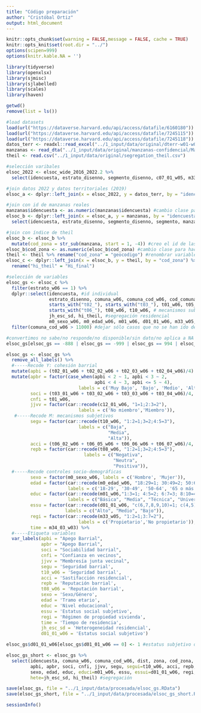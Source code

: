 ```yaml
---
title: "Código preparación"
author: "Cristóbal Ortiz"
output: html_document
---
```


```r
knitr::opts_chunk$set(warning = FALSE,message = FALSE, cache = TRUE)
knitr::opts_knit$set(root.dir = "../")
options(scipen=999)
options(knitr.kable.NA = '')
```

```r
library(tidyverse)
library(openxlsx)
library(sjmisc)
library(sjlabelled)
library(scales)
library(haven)
```

```r
getwd()
remove(list = ls())

#load datasets
load(url("https://dataverse.harvard.edu/api/access/datafile/6160180")) #ola 5 2021
load(url("https://dataverse.harvard.edu/api/access/datafile/7245115")) #wide 2016-2022
load(url("https://dataverse.harvard.edu/api/access/datafile/7245118")) #long 2026-2022
datos_terr <- readxl::read_excel("../1_input/data/original/dterr-w01-w04/BASE_2019_COD.xlsx")
manzanas <- read_dta("../1_input/data/original/manzanas-confidencial/Manzanas_ELSOC2019_20200707.dta")
theil <- read.csv("../1_input/data/original/segregation_theil.csv")
```

```r
#selección varibales
elsoc_2022 <- elsoc_wide_2016_2022.2 %>% 
  select(idencuesta, estrato_disenno, segmento_disenno, c07_01_w05, m33_w05, m34_03_w03, ends_with("_w06")) #selecciono de la ola 6 o, en su defecto, de la última ola medida

#join datos 2022 y datos territoriales (2019) 
elsoc_a <- dplyr::left_join(x = elsoc_2022, y = datos_terr, by = "idencuesta") 

#join con id de manzanas reales
manzanas$idencuesta <- as.numeric(manzanas$idencuesta) #cambio clase para hacer el siguiente join
elsoc_b <- dplyr::left_join(x = elsoc_a, y = manzanas, by = "idencuesta") %>% 
  select(idencuesta, estrato_disenno, segmento_disenno, segmento, manzana, cod_comuna, dist, zona, everything()) #reordeno variables vía select

#join con índice de theil
elsoc_b <- elsoc_b %>% 
  mutate(cod_zona = str_sub(manzana, start = 1, -4)) #creo el id de las zonas censales a partir de las manzanas
elsoc_b$cod_zona <- as.numeric(elsoc_b$cod_zona) #cambio clase para hacer el siguiente join
theil <- theil %>% rename("cod_zona" = "geocodigo") #renombrar variable para posterior join
elsoc_c <- dplyr::left_join(x = elsoc_b, y = theil, by = "cod_zona") %>% 
  rename("hi_theil" = "Hi_final")
```

```r
#selección de variables
elsoc_gs <- elsoc_c %>% 
  filter(estrato_w06 == 1) %>% 
  dplyr::select(idencuesta, #id individual
                estrato_disenno, comuna_w06, comuna_cod_w06, cod_comuna,dist, zona, cod_zona, segmento_disenno, segmento, manzana,  #id geográficos
                starts_with("t02_"), starts_with("t03_"), t01_w06, t05_w06, c12_01_w06, c07_01_w05, # cohesión barrial
                starts_with("t06_"), t08_w06, t10_w06, # mecanismos subjetivos 
                jh_esc_sd, hi_theil, #segregación residencial
                m0_sexo_w06, m0_edad_w06, m01_w06, d01_01_w06, m33_w05, m34_03_w03) %>% #controles 
  filter(comuna_cod_w06 > 11000) #dejar sólo casos que no se han ido de comunas del gran santiago en la medición de la ola 6

#convertimos no sabe/no responde/no disponible/sin dato/no aplica a NA
elsoc_gs[elsoc_gs == -888 | elsoc_gs == -999 | elsoc_gs == 994 | elsoc_gs == 995 | elsoc_gs == 996 | elsoc_gs == -666 | elsoc_gs == -777] <- NA
```

```r
elsoc_gs <- elsoc_gs %>% 
  remove_all_labels() %>%
  #-----Recode Y: cohesión barrial
  mutate(apbi = (t02_01_w06 + t02_02_w06 + t02_03_w06 + t02_04_w06)/4) %>% 
  mutate(apbr = factor(case_when(apbi < 2 ~ 1, apbi < 3 ~ 2,
                                 apbi < 4 ~ 3, apbi <= 5 ~ 4),
                           labels = c('Muy Bajo', 'Bajo', 'Medio', 'Alto')),
         soci = (t03_01_w06 + t03_02_w06 + t03_03_w06 + t03_04_w06)/4,
         cnfi = t01_w06,
         jjvv = factor(car::recode(c12_01_w06, "1=1;2:3=2"),
                           labels = c('No miembro','Miembro')),
   #-----Recode M: mecanismos subjetivos 
         segu = factor(car::recode(t10_w06, "1:2=1;3=2;4:5=3"),
                           labels = c("Baja",
                                      "Media",
                                      "Alta")),
         acci = (t06_02_w06 + t06_05_w06 + t06_06_w06 + t06_07_w06)/4,
         repb = factor(car::recode(t08_w06, "1:2=1;3=2;4:5=3"),
                             labels = c("Negativa",
                                        "Neutra", 
                                        "Positiva")),
  #-----Recode controles socio-demográficas
         sexo = factor(m0_sexo_w06, labels = c('Hombre', 'Mujer')),
         edad = factor(car::recode(m0_edad_w06, "18:29=1; 30:49=2; 50:64=3; 65:150=4"),
                       labels = c('18-29', '30-49', '50-64', '65 o más')),
         educ = factor(car::recode(m01_w06,"1:3=1; 4:5=2; 6:7=3; 8:10=4"),
                       labels = c("Básica", "Media", "Técnica", "Universitaria")),
         essu = factor(car::recode(d01_01_w06, "c(6,7,8,9,10)=1; c(4,5)=2; c(0,1,2,3)=3"),
                      labels = c("Alto", "Medio", "Bajo")),
         regi = factor(car::recode(m33_w05, "1:2=1;3:7=2"),
                           labels = c('Propietario','No propietario')),
         time = m34_03_w03) %>% 
  #-----Etiqueta variables
  var_labels(apbi = "Apego Barrial",
             apbr = "Apego Barrial",
             soci = "Sociabilidad barrial",
             cnfi = "Confianza en vecinos",
             jjvv = "Membresía junta vecinal",
             segu = 'Seguridad barrial',
             t10_w06 = 'Seguridad barrial',
             acci = 'Sastifacción residencial',
             repb = 'Reputación barrial',
             t08_w06 = 'Reputación barrial',
             sexo = 'Sexo/Género',
             edad = 'Tramo etario',
             educ = 'Nivel educacional',
             essu = 'Estatus social subjetivo',
             regi = 'Régimen de propiedad vivienda',
             time = 'Tiempo de residencia',
             jh_esc_sd = 'Heterogeneidad residencial',
             d01_01_w06 = 'Estatus social subjetivo')

elsoc_gs$d01_01_w06[elsoc_gs$d01_01_w06 == 0] <- 1 #estatus subjetivo de 1 a 10 (no de 0 a 10)
```

```r
elsoc_gs_short <- elsoc_gs %>% 
  select(idencuesta, comuna_w06, comuna_cod_w06, dist, zona, cod_zona, manzana, #ids
         apbi, apbr, soci, cnfi, jjvv, segu, segui=t10_w06, acci, repb, repbi=t08_w06 , #cohesión y mecanismos
         sexo, edad, educ, educi=m01_w06, essu, essui=d01_01_w06, regi, time, #controles
         hete=jh_esc_sd, hi_theil) #segregación

save(elsoc_gs, file = "../1_input/data/procesada/elsoc_gs.RData")
save(elsoc_gs_short, file = "../1_input/data/procesada/elsoc_gs_short.RData")
```

```r
sessionInfo()
```

